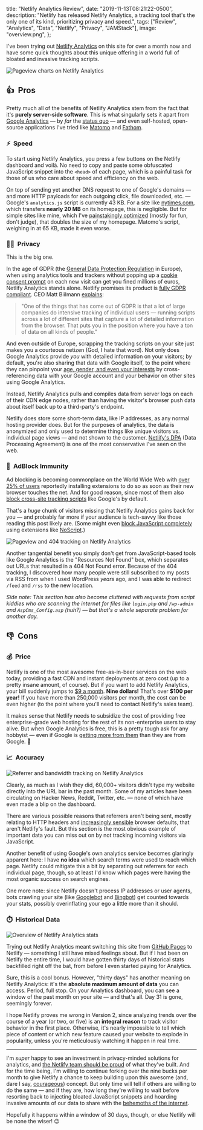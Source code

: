   title: "Netlify Analytics Review",
  date: "2019-11-13T08:21:22-0500",
  description:
    "Netlify has released Netlify Analytics, a tracking tool that's the only one of its kind, prioritizing privacy and speed.",
  tags: ["Review", "Analytics", "Data", "Netlify", "Privacy", "JAMStack"],
  image: "overview.png",
};

I've been trying out [Netlify Analytics](https://www.netlify.com/products/analytics/) on this site for over a month now and have some quick thoughts about this unique offering in a world full of bloated and invasive tracking scripts.

![Pageview charts on Netlify Analytics](./pageviews-2.png)

## 👍&nbsp; Pros

Pretty much all of the benefits of Netlify Analytics stem from the fact that it's **purely server-side software**. This is what singularly sets it apart from [Google Analytics](https://analytics.google.com/analytics/web/) — by _far_ the [status quo](https://trends.builtwith.com/analytics/Google-Analytics) — and even self-hosted, open-source applications I've tried like [Matomo](https://github.com/matomo-org/matomo) and [Fathom](https://github.com/usefathom/fathom).

### ⚡&nbsp; Speed

To start using Netlify Analytics, you press a few buttons on the Netlify dashboard and voilà. No need to copy and paste some obfuscated JavaScript snippet into the `<head>` of each page, which is a painful task for those of us who care about speed and efficiency on the web.

On top of sending yet another DNS request to one of Google's domains — and more HTTP payloads for each outgoing click, file downloaded, etc. — Google's `analytics.js` script is currently 43 KB. For a site like [nytimes.com](https://www.nytimes.com/), which transfers **nearly 20 MB** on its homepage, this is negligible. But for simple sites like mine, which I've [painstakingly optimized](https://gtmetrix.com/reports/jarv.is/uOzCBKlv) (mostly for fun, don't judge), that doubles the size of my homepage. Matomo's script, weighing in at 65 KB, made it even worse.

### 🕵️‍♂️&nbsp; Privacy

This is the big one.

In the age of GDPR (the [General Data Protection Regulation](https://en.wikipedia.org/wiki/General_Data_Protection_Regulation) in Europe), when using analytics tools and trackers without popping up a [cookie consent prompt](https://www.freeprivacypolicy.com/blog/cookie-consent-examples/) on each new visit can get you fined millions of euros, Netlify Analytics stands alone. Netlify promises its product is [fully GDPR compliant](https://docs.netlify.com/monitor-sites/analytics/). CEO Matt Biilmann [explains](https://thenewstack.io/the-netlify-web-platform-adds-server-side-analytics-aimed-at-privacy/):

> "One of the things that has come out of GDPR is that a lot of large companies do intensive tracking of individual users — running scripts across a lot of different sites that capture a lot of detailed information from the browser. That puts you in the position where you have a ton of data on all kinds of people."

And even outside of Europe, scrapping the tracking scripts on your site just makes you a courteous netizen (God, I hate that word). Not only does Google Analytics provide _you_ with detailed information on your visitors; by default, you're also sharing that data with Google itself, to the point where they can pinpoint your [age, gender, and even your interests](https://support.google.com/analytics/answer/2799357?hl=en) by cross-referencing data with your Google account and your behavior on other sites using Google Analytics.

Instead, Netlify Analytics pulls and compiles data from server logs on each of their CDN edge nodes, rather than having the visitor's browser push data about itself back up to a third-party's endpoint.

Netlify does store some short-term data, like IP addresses, as any normal hosting provider does. But for the purposes of analytics, the data is anonymized and only used to determine things like unique visitors vs. individual page views — and not shown to the customer. [Netlify's DPA](https://www.netlify.com/gdpr/) (Data Processing Agreement) is one of the most conservative I've seen on the web.

### 🛑&nbsp; AdBlock Immunity

Ad blocking is becoming commonplace on the World Wide Web with [over 25% of users](https://www.statista.com/statistics/804008/ad-blocking-reach-usage-us/) reportedly installing extensions to do so as soon as their new browser touches the net. And for good reason, since most of them also [block cross-site tracking scripts](https://moz.com/blog/analytics-black-holes) like Google's by default.

That's a _huge_ chunk of visitors missing that Netlify Analytics gains back for you — and probably far more if your audience is tech-savvy like those reading this post likely are. (Some might even [block JavaScript completely](https://www.gnu.org/philosophy/javascript-trap.en.html) using extensions like [NoScript](https://addons.mozilla.org/en-US/firefox/addon/noscript/).)

![Pageview and 404 tracking on Netlify Analytics](./pages.png)

Another tangential benefit you simply don't get from JavaScript-based tools like Google Analytics is the "Resources Not Found" box, which separates out URLs that resulted in a 404 Not Found error. Because of the 404 tracking, I discovered how many people were still subscribed to my posts via RSS from when I used WordPress _years_ ago, and I was able to redirect `/feed` and `/rss` to the new location.

_Side note: This section has also become cluttered with requests from script kiddies who are scanning the internet for files like `login.php` and `/wp-admin` and `AspCms_Config.asp` (huh?) — but that's a whole separate problem for another day._

## 👎&nbsp; Cons

### 💰&nbsp; Price

Netlify is one of the most awesome free-as-in-beer services on the web today, providing a fast CDN and instant deployments at zero cost (up to a pretty insane amount, of course). But if you want to add Netlify Analytics, your bill suddenly jumps to [\$9 a month](https://www.netlify.com/pricing/#analytics). **Nine dollars!** That's over **\$100 per year!** If you have more than 250,000 visitors per month, the cost can be even higher (to the point where you'll need to contact Netlify's sales team).

It makes sense that Netlify needs to subsidize the cost of providing free enterprise-grade web hosting for the rest of its non-enterprise users to stay alive. But when Google Analytics is free, this is a pretty tough ask for any hobbyist — even if Google is [getting more from them](https://support.google.com/analytics/answer/1011397?hl=en) than they are from Google. 😬

### 📈&nbsp; Accuracy

![Referrer and bandwidth tracking on Netlify Analytics](./sources-bandwidth.png)

Clearly, as much as I wish they did, 60,000+ visitors didn't type my website directly into the URL bar in the past month. Some of my articles have been circulating on Hacker News, Reddit, Twitter, etc. — none of which have even made a blip on the dashboard.

There are various possible reasons that referrers aren't being sent, mostly relating to HTTP headers and [increasingly sensible](https://blog.mozilla.org/blog/2019/06/04/firefox-now-available-with-enhanced-tracking-protection-by-default/) browser defaults, that aren't Netlify's fault. But this section is the most obvious example of important data you can miss out on by not tracking incoming visitors via JavaScript.

Another benefit of using Google's own analytics service becomes glaringly apparent here: I have **no idea** which search terms were used to reach which page. Netlify could mitigate this a bit by separating out referrers for each individual page, though, so at least I'd know which pages were having the most organic success on search engines.

One more note: since Netlify doesn't process IP addresses or user agents, bots crawling your site (like [Googlebot](https://support.google.com/webmasters/answer/182072?hl=en) and [Bingbot](https://www.bing.com/webmaster/help/which-crawlers-does-bing-use-8c184ec0)) get counted towards your stats, possibly overinflating your ego a little more than it should.

### ⏱️&nbsp; Historical Data

![Overview of Netlify Analytics stats](./overview.png)

Trying out Netlify Analytics meant switching this site from [GitHub Pages](https://pages.github.com/) to Netlify — something I still have mixed feelings about. But if I had been on Netlify the entire time, I would have gotten thirty days of historical stats backfilled right off the bat, from before I even started paying for Analytics.

Sure, this is a cool bonus. However, "thirty days" has another meaning on Netlify Analytics: it's the **absolute maximum amount of data** you can access. Period, full stop. On your Analytics dashboard, you can see a window of the past month on your site — and that's all. Day 31 is gone, seemingly forever.

I hope Netlify proves me wrong in Version 2, since analyzing trends over the course of a year (or two, or five) is an **integral reason** to track visitor behavior in the first place. Otherwise, it's nearly impossible to tell which piece of content or which new feature caused your website to explode in popularity, unless you're meticulously watching it happen in real time.

---

I'm _super_ happy to see an investment in privacy-minded solutions for analytics, and [the Netlify team should be proud](https://www.youtube.com/watch?v=jMo0oQwTVak) of what they've built. And for the time being, I'm willing to continue forking over the nine bucks per month to give Netlify a chance to keep building upon this awesome (and, dare I say, [courageous](https://www.theverge.com/2016/9/7/12838024/apple-iphone-7-plus-headphone-jack-removal-courage)) concept. But only time will tell if others are willing to do the same — and if they are, how long they're willing to wait before resorting back to injecting bloated JavaScript snippets and hoarding invasive amounts of our data to share with the [behemoths of the internet](https://www.google.com/).

Hopefully it happens within a window of 30 days, though, or else Netlify will be none the wiser! 😉

